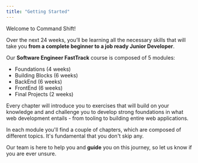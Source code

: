 ```yaml
---
title: "Getting Started"
---
```


Welcome to Command Shift!

Over the next 24 weeks, you’ll be learning all the necessary skills that will take you **from a complete beginner to a job ready Junior Developer**.

Our **Software Engineer FastTrack** course is composed of 5 modules:

- Foundations (4 weeks)
- Building Blocks (6 weeks)
- BackEnd (6 weeks)
- FrontEnd (6 weeks)
- Final Projects (2 weeks)

Every chapter will introduce you to exercises that will build on your knowledge and and challenge you to develop strong foundations in what web development entails - from tooling to building entire web applications.

In each module you'll find a couple of chapters, which are composed of different topics. It's fundamental that you don't skip any.

Our team is here to help you and **guide** you on this journey, so let us know if you are ever unsure.